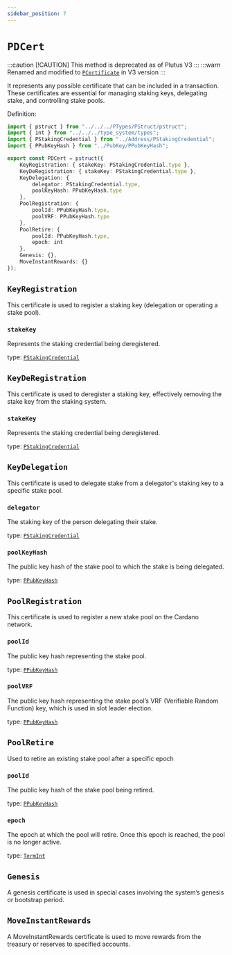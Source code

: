 ```yaml
---
sidebar_position: 7
---
```


# `PDCert`

:::caution [!CAUTION]
This method is deprecated as of Plutus V3
:::
:::warn
Renamed and modified to [`PCertificate`](../../V3/ScriptContext/PCertificate) in V3 version
:::

It represents any possible certificate that can be included in a transaction. These certificates are essential for managing staking keys, delegating stake, and controlling stake pools. 

Definition:

```ts
import { pstruct } from "../../../PTypes/PStruct/pstruct";
import { int } from "../../../type_system/types";
import { PStakingCredential } from "../Address/PStakingCredential";
import { PPubKeyHash } from "../PubKey/PPubKeyHash";

export const PDCert = pstruct({
    KeyRegistration: { stakeKey: PStakingCredential.type },
    KeyDeRegistration: { stakeKey: PStakingCredential.type },
    KeyDelegation: {
        delegator: PStakingCredential.type,
        poolKeyHash: PPubKeyHash.type
    },
    PoolRegistration: {
        poolId: PPubKeyHash.type,
        poolVRF: PPubKeyHash.type
    },
    PoolRetire: {
        poolId: PPubKeyHash.type,
        epoch: int
    },
    Genesis: {},
    MoveInstantRewards: {}
});
```

## `KeyRegistration`

This certificate is used to register a staking key (delegation or operating a stake pool).

### `stakeKey`
Represents the staking credential being deregistered.

type: [`PStakingCredential`](./PStakingCredential)

## `KeyDeRegistration`

This certificate is used to deregister a staking key, effectively removing the stake key from the staking system.

### `stakeKey`
Represents the staking credential being deregistered.

type: [`PStakingCredential`](./PStakingCredential)

## `KeyDelegation`

This certificate is used to delegate stake from a delegator's staking key to a specific stake pool.

### `delegator`
The staking key of the person delegating their stake.

type: [`PStakingCredential`](./PStakingCredential)

### `poolKeyHash`
The public key hash of the stake pool to which the stake is being delegated.

type: [`PPubKeyHash`](./PPubKeyHash)

## `PoolRegistration`

This certificate is used to register a new stake pool on the Cardano network.

### `poolId`
The public key hash representing the stake pool.

type: [`PPubKeyHash`](./PPubKeyHash)

### `poolVRF`
The public key hash representing the stake pool’s VRF (Verifiable Random Function) key, which is used in slot leader election.

type: [`PPubKeyHash`](./PPubKeyHash) 

## `PoolRetire`

Used to retire an existing stake pool after a specific epoch

### `poolId`
The public key hash of the stake pool being retired.

type: [`PPubKeyHash`](./PPubKeyHash)

### `epoch`
The epoch at which the pool will retire. Once this epoch is reached, the pool is no longer active.

type: [`TermInt`](../../stdlib/TermInt)

## `Genesis`

A genesis certificate is used in special cases involving the system’s genesis or bootstrap period.

## `MoveInstantRewards`

A MoveInstantRewards certificate is used to move rewards from the treasury or reserves to specified accounts.